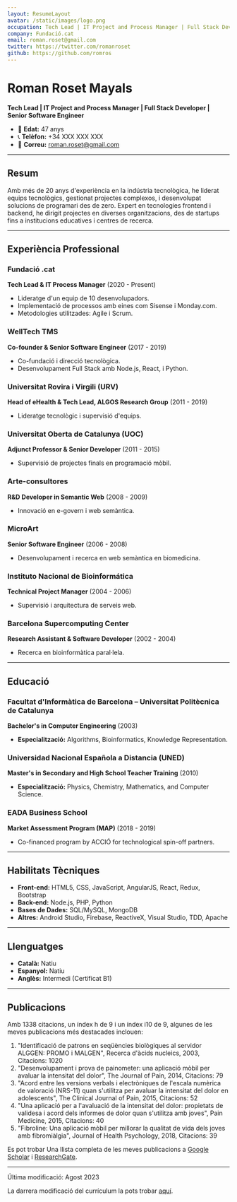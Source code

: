 ```yaml
---
layout: ResumeLayout
avatar: /static/images/logo.png
occupation: Tech Lead | IT Project and Process Manager | Full Stack Developer | Senior Software Engineer
company: Fundació.cat
email: roman.roset@gmail.com
twitter: https://twitter.com/romanroset
github: https://github.com/romros
---
```


# Roman Roset Mayals

**Tech Lead | IT Project and Process Manager | Full Stack Developer | Senior Software Engineer**

- 📍 **Edat:** 47 anys
- 📞 **Telèfon:** +34 XXX XXX XXX
- 📧 **Correu:** roman.roset@gmail.com

---

## Resum

Amb més de 20 anys d'experiència en la indústria tecnològica, he liderat equips tecnològics, gestionat projectes complexos, i desenvolupat solucions de programari des de zero. Expert en tecnologies frontend i backend, he dirigit projectes en diverses organitzacions, des de startups fins a institucions educatives i centres de recerca.

---

## Experiència Professional

### Fundació .cat

**Tech Lead & IT Process Manager** (2020 - Present)

- Lideratge d'un equip de 10 desenvolupadors.
- Implementació de processos amb eines com Sisense i Monday.com.
- Metodologies utilitzades: Agile i Scrum.

### WellTech TMS

**Co-founder & Senior Software Engineer** (2017 - 2019)

- Co-fundació i direcció tecnològica.
- Desenvolupament Full Stack amb Node.js, React, i Python.

### Universitat Rovira i Virgili (URV)

**Head of eHealth & Tech Lead, ALGOS Research Group** (2011 - 2019)

- Lideratge tecnològic i supervisió d'equips.

### Universitat Oberta de Catalunya (UOC)

**Adjunct Professor & Senior Developer** (2011 - 2015)

- Supervisió de projectes finals en programació mòbil.

### Arte-consultores

**R&D Developer in Semantic Web** (2008 - 2009)

- Innovació en e-govern i web semàntica.

### MicroArt

**Senior Software Engineer** (2006 - 2008)

- Desenvolupament i recerca en web semàntica en biomedicina.

### Instituto Nacional de Bioinformática

**Technical Project Manager** (2004 - 2006)

- Supervisió i arquitectura de serveis web.

### Barcelona Supercomputing Center

**Research Assistant & Software Developer** (2002 - 2004)

- Recerca en bioinformàtica paral·lela.

---

## Educació

### Facultat d'Informàtica de Barcelona – Universitat Politècnica de Catalunya

**Bachelor's in Computer Engineering** (2003)

- **Especialització:** Algorithms, Bioinformatics, Knowledge Representation.

### Universidad Nacional Española a Distancia (UNED)

**Master's in Secondary and High School Teacher Training** (2010)

- **Especialització:** Physics, Chemistry, Mathematics, and Computer Science.

### EADA Business School

**Market Assessment Program (MAP)** (2018 - 2019)

- Co-financed program by ACCIÓ for technological spin-off partners.

---

## Habilitats Tècniques

- **Front-end:** HTML5, CSS, JavaScript, AngularJS, React, Redux, Bootstrap
- **Back-end:** Node.js, PHP, Python
- **Bases de Dades:** SQL/MySQL, MongoDB
- **Altres:** Android Studio, Firebase, ReactiveX, Visual Studio, TDD, Apache

---

## Llenguatges

- **Català:** Natiu
- **Espanyol:** Natiu
- **Anglès:** Intermedi (Certificat B1)

---

## Publicacions

Amb 1338 citacions, un índex h de 9 i un índex i10 de 9, algunes de les meves publicacions més destacades inclouen:

1. "Identificació de patrons en seqüències biològiques al servidor ALGGEN: PROMO i MALGEN", Recerca d'àcids nucleics, 2003, Citacions: 1020
2. "Desenvolupament i prova de painometer: una aplicació mòbil per avaluar la intensitat del dolor", The Journal of Pain, 2014, Citacions: 79
3. "Acord entre les versions verbals i electròniques de l'escala numèrica de valoració (NRS-11) quan s'utilitza per avaluar la intensitat del dolor en adolescents", The Clinical Journal of Pain, 2015, Citacions: 52
4. "Una aplicació per a l'avaluació de la intensitat del dolor: propietats de validesa i acord dels informes de dolor quan s'utilitza amb joves", Pain Medicine, 2015, Citacions: 40
5. "Fibroline: Una aplicació mòbil per millorar la qualitat de vida dels joves amb fibromiàlgia", Journal of Health Psychology, 2018, Citacions: 39

Es pot trobar Una llista completa de les meves publicacions a [Google Scholar](https://scholar.google.com/citations?user=PCNSAi4AAAAJ) i [ResearchGate](https://www.researchgate.net/profile/Roman-Roset-Mayals).

---

Última modificació: Agost 2023

La darrera modificació del currículum la pots trobar [aquí](https://docs.google.com/document/d/#).
